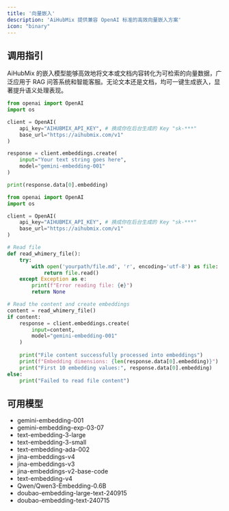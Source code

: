 ```yaml
---
title: '向量嵌入'
description: 'AiHubMix 提供兼容 OpenAI 标准的高效向量嵌入方案'
icon: "binary"
---
```


## 调用指引

AiHubMix 的嵌入模型能够高效地将文本或文档内容转化为可检索的向量数据，广泛应用于 RAG 问答系统和智能客服。无论文本还是文档，均可一键生成嵌入，显著提升语义处理表现。

<CodeGroup>
  
```py 通用 Embedding
from openai import OpenAI
import os

client = OpenAI(
    api_key="AIHUBMIX_API_KEY", # 换成你在后台生成的 Key "sk-***"
    base_url="https://aihubmix.com/v1"
)

response = client.embeddings.create(
    input="Your text string goes here",
    model="gemini-embedding-001"
)

print(response.data[0].embedding)
```

```py 文档读取并嵌入
from openai import OpenAI
import os

client = OpenAI(
    api_key="AIHUBMIX_API_KEY", # 换成你在后台生成的 Key "sk-***"
    base_url="https://aihubmix.com/v1"
)

# Read file
def read_whimery_file():
    try:
        with open('yourpath/file.md', 'r', encoding='utf-8') as file:
            return file.read()
    except Exception as e:
        print(f"Error reading file: {e}")
        return None

# Read the content and create embeddings
content = read_whimery_file()
if content:
    response = client.embeddings.create(
        input=content,
        model="gemini-embedding-001"
    )
    
    print("File content successfully processed into embeddings")
    print(f"Embedding dimensions: {len(response.data[0].embedding)}")
    print("First 10 embedding values:", response.data[0].embedding)
else:
    print("Failed to read file content")

```

</CodeGroup>

## 可用模型

- gemini-embedding-001
- gemini-embedding-exp-03-07
- text-embedding-3-large
- text-embedding-3-small
- text-embedding-ada-002
- jina-embeddings-v4
- jina-embeddings-v3
- jina-embeddings-v2-base-code
- text-embedding-v4
- Qwen/Qwen3-Embedding-0.6B
- doubao-embedding-large-text-240915
- doubao-embedding-text-240715

